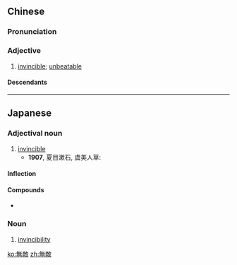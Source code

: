 {{also|无敌}}
==Chinese==
{{zh-forms|s=无敌}}

===Pronunciation===
{{zh-pron
|m=wúdí
|c=mou4 dik6
|mn=qz:bû-tia̍k/xm,zz:bû-te̍k
|cat=a
}}

===Adjective===
{{zh-adj}}

# {{lb|zh|literary}} [[invincible]]; [[unbeatable]]

====Descendants====
{{CJKV||むてき|무적|vô địch}}

----

==Japanese==
{{ja-kanjitab|む|てき|yomi=o}}

===Adjectival noun===
{{ja-adj|infl=na|むてき}}

# [[invincible]]
#* '''1907''', 夏目漱石, 虞美人草:
#*: {{ja-usex|しばらくすると、'''無敵'''な音を立てて車輛の戸をはたはたと締めて行く。|しばらく する と、 '''むてき''' な おと を たてて しゃりょう の と を はたはた と しめて いく。|A short while later, the doors of the train car flapped shut with an '''unmatched''' racket.}}

====Inflection====
{{ja-na|むてき}}

====Compounds====
* {{l/ja|天下無敵}}

===Noun===
{{ja-noun|むてき}}

# [[invincibility]]

[[ko:無敵]]
[[zh:無敵]]